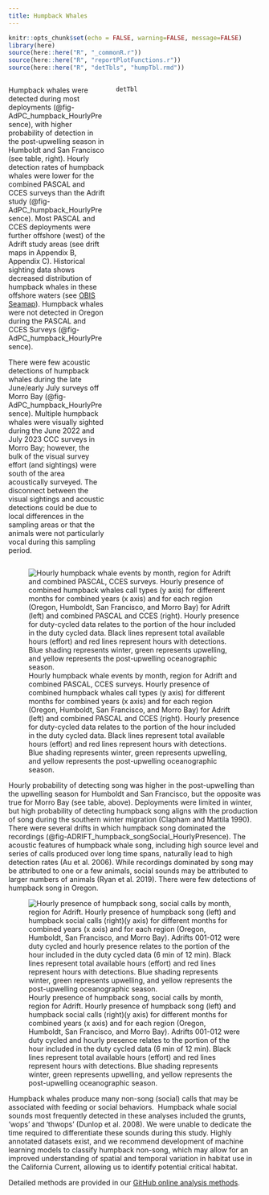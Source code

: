 ```yaml
---
title: Humpback Whales
---
```

```r
knitr::opts_chunk$set(echo = FALSE, warning=FALSE, message=FALSE)
library(here)
source(here::here("R", "_commonR.r"))
source(here::here("R", "reportPlotFunctions.r"))
source(here::here("R", "detTbls", "humpTbl.rmd"))

```
::: columns
::: {.column width="40%"}

Humpback whales were detected during most deployments (@fig-AdPC_humpback_HourlyPresence), with higher probability of detection in the post-upwelling season in Humboldt and San Francisco (see table, right). Hourly detection rates of humpback whales were lower for the combined PASCAL and CCES surveys than the Adrift study (@fig-AdPC_humpback_HourlyPresence). Most PASCAL and CCES deployments were further offshore (west) of the Adrift study areas (see drift maps in Appendix B, Appendix C). Historical sighting data shows decreased distribution of humpback whales in these offshore waters (see [OBIS Seamap](https://seamap.env.duke.edu/species/180530)). Humpback whales were not detected in Oregon during the PASCAL and CCES Surveys (@fig-AdPC_humpback_HourlyPresence).

There were few acoustic detections of humpback whales during the late June/early July surveys off Morro Bay (@fig-AdPC_humpback_HourlyPresence). Multiple humpback whales were visually sighted during the June 2022 and July 2023 CCC surveys in Morro Bay; however, the bulk of the visual survey effort (and sightings) were south of the area acoustically surveyed. The disconnect between the visual sightings and acoustic detections could be due to local differences in the sampling areas or that the animals were not particularly vocal during this sampling period.

:::

::: {.column width="60%"}

```r

detTbl
```
:::
:::





![Hourly humpback whale events by month, region for Adrift and combined PASCAL, CCES surveys. Hourly presence of combined humpback whales call types (y axis) for different months for combined years (x axis) and for each region (Oregon, Humboldt, San Francisco, and Morro Bay) for Adrift (left) and combined PASCAL and CCES (right). Hourly presence for duty-cycled data relates to the portion of the hour included in the duty cycled data. Black lines represent total available hours (effort) and red lines represent hours with detections. Blue shading represents winter, green represents upwelling, and yellow represents the post-upwelling oceanographic season.](/figs/AdPC_humpback_HourlyPresence.png){#fig-AdPC_humpback_HourlyPresence fig-alt="Hourly presence of humpback whales detected during the Adrift study (left graph) and the combined PASCAL/CCES surveys (right graph). Detections in Oregon are shown in the top graphs, then Humboldt, San Francisco, and Morro Bay at the bottom. The number of hours is provided on the y-axis, and the date on the x-axis, with seasons shaded in blue for winter, green for upwelling, and yellow for the post-upwelling season. Effort is outlined with a black line, and hours of effort with detections are highlighted in red. Detection of humpbacks varied by drift, with fewer detections off Oregon for all surveys. Humpback whale detections were strong off Humboldt for most drifts during Adrift, but there were few humpback detections in Humboldt (and Oregon) for the PASCAL/CCES surveys."}

Hourly probability of detecting song was higher in the post-upwelling than the upwelling season for Humboldt and San Francisco, but the opposite was true for Morro Bay (see table, above). Deployments were limited in winter, but high probability of detecting humpback song aligns with the production of song during the southern winter migration (Clapham and Mattila 1990). There were several drifts in which humpback song dominated the recordings (@fig-ADRIFT_humpback_songSocial_HourlyPresence). The acoustic features of humpback whale song, including high source level and series of calls produced over long time spans, naturally lead to high detection rates (Au et al. 2006). While recordings dominated by song may be attributed to one or a few animals, social sounds may be attributed to larger numbers of animals (Ryan et al. 2019). There were few detections of humpback song in Oregon.



![Hourly presence of humpback song, social calls by month, region for Adrift. Hourly presence of humpback song (left) and humpback social calls (right)(y axis) for different months for combined years (x axis) and for each region (Oregon, Humboldt, San Francisco, and Morro Bay). Adrifts 001-012 were duty cycled and hourly presence relates to the portion of the hour included in the duty cycled data (6 min of 12 min). Black lines represent total available hours (effort) and red lines represent hours with detections. Blue shading represents winter, green represents upwelling, and yellow represents the post-upwelling oceanographic season.](/figs/ADRIFT_humpback_songSocial_HourlyPresence.png){#fig-ADRIFT_humpback_songSocial_HourlyPresence fig-alt="Hourly presence of humpback whale song detected during the Adrift study (left graph) and social calls (right graph). Detections in Oregon are shown in the top graphs, then Humboldt, San Francisco, and Morro Bay at the bottom. The number of hours is provided on the y-axis, and the date on the x-axis, with seasons shaded in blue for winter, green for upwelling, and yellow for the post-upwelling season. Effort is outlined with a black line, and hours of effort with detections are highlighted in red. Humpback song and social calls were stronger during the post-upwelling drifts deployed off Humboldt and San Francisco. Detection of humpback social calls mirrored detection of song in all regions except Morro Bay, where there were few detections of humpback social calls."}

Humpback whales produce many non-song (social) calls that may be associated with feeding or social behaviors.  Humpback whale social sounds most frequently detected in these analyses included the grunts, 'wops' and 'thwops' (Dunlop et al. 2008). We were unable to dedicate the time required to differentiate these sounds during this study. Highly annotated datasets exist, and we recommend development of machine learning models to classify humpback non-song, which may allow for an improved understanding of spatial and temporal variation in habitat use in the California Current, allowing us to identify potential critical habitat. 


Detailed methods are provided in our [GitHub online analysis methods](https://sael-swfsc.github.io/adrift-analysis-methods/content/BaleenWhales/Overview.html#gray-and-humpack).

